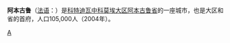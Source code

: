 {{noteTA
| T  = zh-cn:阿本古鲁; zh-tw:阿朋固羅
| 1  = zh-cn:阿本古鲁; zh-tw:阿朋固羅
}} 


'''阿本古鲁'''（[[法语|法语]]：'''{{lang|fr|Abengourou}}'''）是[[科特迪瓦|科特迪瓦]][[中科莫埃大区|中科莫埃大区]][[阿本古鲁省|阿本古鲁省]]的一座城市，也是大区和省的首府，人口105,000人（2004年）。

{{鄂州市}}
{{Africa-geo-stub}}

[[Category:科特迪瓦城市|A]]